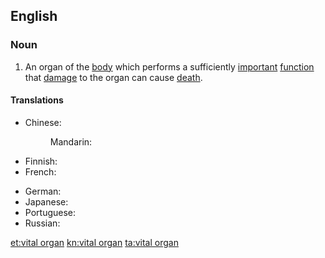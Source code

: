 ==English==

===Noun===
{{en-noun|sg=[[vital]] [[organ]]}}

# An organ of the [[body]] which performs a sufficiently [[important]] [[function]] that [[damage]] to the organ can cause [[death]].

====Translations====
{{trans-top|organ which performs an important function}}
* Chinese:
*: Mandarin: {{t|zh|生命器官|tr=shēngmìng qìguān|sc=Hani}}
* Finnish: {{t|fi|vitaalielin}}
* French: {{t|fr|organe vital|f}}
{{trans-mid}}
* German: {{t|de|lebenswichtiges Organ|n}}
* Japanese: {{t|ja|重要臓器|tr=じゅうようぞうき, jūyō zōki|sc=Jpan}}
* Portuguese: {{t|pt|órgão vital|m}}
* Russian: {{t|ru|жизненно важный орган|m|tr=žíznenno vážnyj órgan|sc=Cyrl}}
{{trans-bottom}}

[[et:vital organ]]
[[kn:vital organ]]
[[ta:vital organ]]